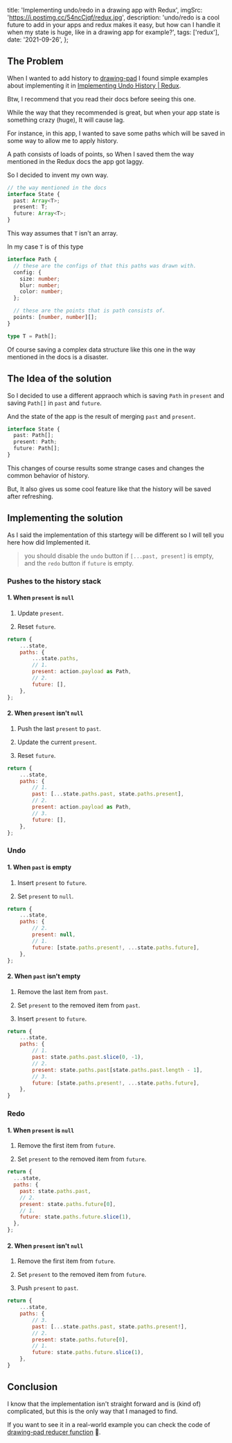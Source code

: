 
  title: 'Implementing undo/redo in a drawing app with Redux',
  imgSrc: 'https://i.postimg.cc/54ncCjqf/redux.jpg',
  description:
    'undo/redo is a cool future to add in your apps and redux makes it easy, but how can I handle it when my state is huge, like in a drawing app for example?',
  tags: ['redux'],
  date: '2021-09-26',
};


## The Problem

When I wanted to add history to [drawing-pad](https://yosefbeder.github.io/drawing-pad/) I found simple examples about implementing it in [Implementing Undo History | Redux](https://redux.js.org/usage/implementing-undo-history).

Btw, I recommend that you read their docs before seeing this one.

While the way that they recommended is great, but when your app state is something crazy (huge), It will cause lag.

For instance, in this app, I wanted to save some paths which will be saved in some way to allow me to apply history.

A path consists of loads of points, so When I saved them the way mentioned in the Redux docs the app got laggy.

So I decided to invent my own way.

```ts
// the way mentioned in the docs
interface State {
  past: Array<T>;
  present: T;
  future: Array<T>;
}
```

This way assumes that `T` isn't an array.

In my case `T` is of this type

```ts
interface Path {
  // these are the configs of that this paths was drawn with.
  config: {
    size: number;
    blur: number;
    color: number;
  };

  // these are the points that is path consists of.
  points: [number, number][];
}

type T = Path[];
```

Of course saving a complex data structure like this one in the way mentioned in the docs is a disaster.

## The Idea of the solution

So I decided to use a different appraoch which is saving `Path` in `present` and saving `Path[]` in `past` and `future`.

And the state of the app is the result of merging `past` and `present`.

```ts
interface State {
  past: Path[];
  present: Path;
  future: Path[];
}
```

This changes of course results some strange cases and changes the common behavior of history.

But, It also gives us some cool feature like that the history will be saved after refreshing.

## Implementing the solution

As I said the implementation of this startegy will be different so I will tell you here how did Implemented it.

> you should disable the `undo` button if `[...past, present]` is empty, and the `redo` button if `future` is empty.

### Pushes to the history stack

#### 1. When `present` is `null`

1. Update `present`.

2. Reset `future`.

```js
return {
    ...state,
    paths: {
        ...state.paths,
        // 1.
        present: action.payload as Path,
        // 2.
        future: [],
    },
};
```

#### 2. When `present` isn't `null`

1. Push the last `present` to `past`.

2. Update the current `present`.

3. Reset `future`.

```js
return {
    ...state,
    paths: {
        // 1.
        past: [...state.paths.past, state.paths.present],
        // 2.
        present: action.payload as Path,
        // 3.
        future: [],
    },
};
```

### Undo

#### 1. When `past` is empty

1. Insert `present` to `future`.

2. Set `present` to `null`.

```js
return {
    ...state,
    paths: {
        // 2.
        present: null,
        // 1.
        future: [state.paths.present!, ...state.paths.future],
    },
};
```

#### 2. When `past` isn't empty

1. Remove the last item from `past`.

2. Set `present` to the removed item from `past`.

3. Insert `present` to `future`.

```js
return {
    ...state,
    paths: {
        // 1.
        past: state.paths.past.slice(0, -1),
        // 2.
        present: state.paths.past[state.paths.past.length - 1],
        // 3.
        future: [state.paths.present!, ...state.paths.future],
    },
}
```

### Redo

#### 1. When `present` is `null`

1. Remove the first item from `future`.

2. Set `present` to the removed item from `future`.

```js
return {
  ...state,
  paths: {
    past: state.paths.past,
    // 2.
    present: state.paths.future[0],
    // 1.
    future: state.paths.future.slice(1),
  },
};
```

#### 2. When `present` isn't `null`

1. Remove the first item from `future`.

2. Set `present` to the removed item from `future`.

3. Push `present` to `past`.

```js
return {
    ...state,
    paths: {
        // 3.
        past: [...state.paths.past, state.paths.present!],
        // 2.
        present: state.paths.future[0],
        // 1.
        future: state.paths.future.slice(1),
    },
}
```

## Conclusion

I know that the implementation isn't straight forward and is (kind of) complicated, but this is the only way that I managed to find.

If you want to see it in a real-world example you can check the code of [drawing-pad reducer function](https://github.com/yosefbeder/drawing-pad/blob/main/src/store/reducers/app.ts) 👋.
